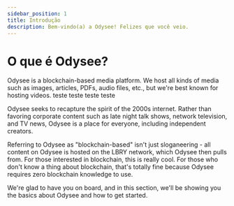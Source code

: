 ---
sidebar_position: 1
title: Introdução
description: Bem-vindo(a) a Odysee! Felizes que você veio. 
---

# O que é Odysee?

Odysee is a blockchain-based media platform. We host all kinds of media such as images, articles, PDFs, audio files, etc., but we're best known for hosting videos. teste teste teste teste

Odysee seeks to recapture the spirit of the 2000s internet. Rather than favoring corporate content such as late night talk shows, network television, and TV news, Odysee is a place for everyone, including independent creators.

Referring to Odysee as "blockchain-based" isn't just sloganeering - all content on Odysee is hosted on the LBRY network, which Odysee then pulls from. For those interested in blockchain, this is really cool. For those who don't know a thing about blockchain, that's totally fine because Odysee requires zero blockchain knowledge to use.

We're glad to have you on board, and in this section, we'll be showing you the basics about Odysee and how to get started. 
